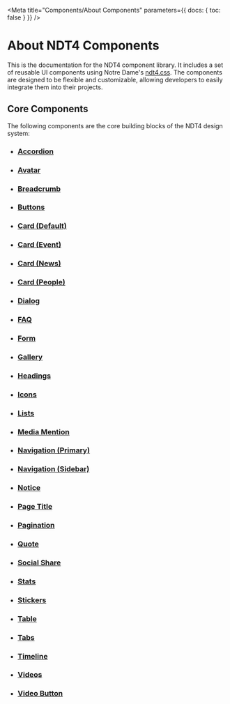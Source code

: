 
<Meta 
  title="Components/About Components"
  parameters={{ docs: { toc: false } }}
/>

# About NDT4 Components

This is the documentation for the NDT4 component library. It includes a set of reusable UI components using Notre Dame's [ndt4.css](https://conductor.nd.edu/stylesheets/themes/ndt/4.0/ndt.css). The components are designed to be flexible and customizable, allowing developers to easily integrate them into their projects.

## Core Components
The following components are the core building blocks of the NDT4 design system:

<ul className="thumb-list grid grid-gap-sm grid-sm-2 grid-md-3">
  <li className="card-container">
    <div className="card">
      <figure className="card-image thumb"></figure>
        <div className="card-body"><h3 className="card-title"><a className="card-link" href="/?path=/docs/components-accordion--docs">Accordion</a></h3></div>
    </div>
  </li>
  <li className="card-container">
    <div className="card">
      <figure className="card-image thumb"></figure>
        <div className="card-body"><h3 className="card-title"><a className="card-link" href="/?path=/docs/components-avatar--docs">Avatar</a></h3></div>
    </div>
  </li>
  <li className="card-container">
    <div className="card">
      <figure className="card-image thumb"></figure>
      <div className="card-body"><h3 className="card-title"><a className="card-link" href="/?path=/docs/components-breadcrumb--docs">Breadcrumb</a></h3></div>
    </div>
  </li>
  <li className="card-container">
    <div className="card">
      <figure className="card-image thumb"></figure>
        <div className="card-body"><h3 className="card-title"><a className="card-link" href="/?path=/docs/components-buttons--docs">Buttons</a></h3></div>
    </div>
  </li>
  <li className="card-container">
    <div className="card">
      <figure className="card-image thumb"></figure>
        <div className="card-body"><h3 className="card-title"><a className="card-link" href="/?path=/docs/components-cards-card-default--docs">Card (Default)</a></h3></div>
    </div>
  </li>
    <li className="card-container">
    <div className="card">
      <figure className="card-image thumb"></figure>
        <div className="card-body"><h3 className="card-title"><a className="card-link" href="/?path=/docs/components-cards-card-event--docs">Card (Event)</a></h3></div>
    </div>
  </li>
    <li className="card-container">
    <div className="card">
      <figure className="card-image thumb"></figure>
        <div className="card-body"><h3 className="card-title"><a className="card-link" href="/?path=/docs/components-cards-card-news-article--docs">Card (News)</a></h3></div>
    </div>
  </li>
    <li className="card-container">
    <div className="card">
      <figure className="card-image thumb"></figure>
        <div className="card-body"><h3 className="card-title"><a className="card-link" href="/?path=/docs/components-cards-card-people--docs">Card (People)</a></h3></div>
    </div>
  </li>
  <li className="card-container">
    <div className="card">
      <figure className="card-image thumb"></figure>
        <div className="card-body"><h3 className="card-title"><a className="card-link" href="/?path=/docs/components-dialog--docs">Dialog</a></h3></div>
    </div>
  </li>
  <li className="card-container">
    <div className="card">
      <figure className="card-image thumb"></figure>
        <div className="card-body"><h3 className="card-title"><a className="card-link" href="/?path=/docs/components-faq--docs">FAQ</a></h3></div>
    </div>
  </li>
  <li className="card-container">
    <div className="card">
      <figure className="card-image thumb"></figure>
        <div className="card-body"><h3 className="card-title"><a className="card-link" href="/?path=/docs/components-form--docs">Form</a></h3></div>
    </div>
  </li>
  <li className="card-container">
    <div className="card">
      <figure className="card-image thumb"></figure>
        <div className="card-body"><h3 className="card-title"><a className="card-link" href="/?path=/docs/components-gallery--docs">Gallery</a></h3></div>
    </div>
  </li>
  <li className="card-container">
    <div className="card">
      <figure className="card-image thumb"></figure>
        <div className="card-body"><h3 className="card-title"><a className="card-link" href="/?path=/docs/components-headings--docs">Headings</a></h3></div>
    </div>
  </li>
  <li className="card-container">
    <div className="card">
      <figure className="card-image thumb"></figure>
        <div className="card-body"><h3 className="card-title"><a className="card-link" href="/?path=/docs/components-icons--docs">Icons</a></h3></div>
    </div>
  </li>
  <li className="card-container">
    <div className="card">
      <figure className="card-image thumb"></figure>
        <div className="card-body"><h3 className="card-title"><a className="card-link" href="/?path=/docs/components-list--docs">Lists</a></h3></div>
    </div>
  </li>
  <li className="card-container">
    <div className="card">
      <figure className="card-image thumb"></figure>
        <div className="card-body"><h3 className="card-title"><a className="card-link" href="/?path=/docs/components-media-mention--docs">Media Mention</a></h3></div>
    </div>
  </li>
  <li className="card-container">
    <div className="card">
      <figure className="card-image thumb"></figure>
        <div className="card-body"><h3 className="card-title"><a className="card-link" href="/?path=/docs/components-navigation-primary--docs">Navigation (Primary)</a></h3></div>
    </div>
  </li>
  <li className="card-container">
    <div className="card">
      <figure className="card-image thumb"></figure>
        <div className="card-body"><h3 className="card-title"><a className="card-link" href="/?path=/docs/components-navigation-sidebar--docs">Navigation (Sidebar)</a></h3></div>
    </div>
  </li>
  <li className="card-container">
    <div className="card">
      <figure className="card-image thumb"></figure>
        <div className="card-body"><h3 className="card-title"><a className="card-link" href="/?path=/docs/components-notice--docs">Notice</a></h3></div>
    </div>
  </li>
  <li className="card-container">
    <div className="card">
      <figure className="card-image thumb"></figure>
        <div className="card-body"><h3 className="card-title"><a className="card-link" href="/?path=/docs/components-page-title--docs">Page Title</a></h3></div>
    </div>
  </li>
  <li className="card-container">
    <div className="card">
      <figure className="card-image thumb"></figure>
        <div className="card-body"><h3 className="card-title"><a className="card-link" href="/?path=/docs/components-pagination--docs">Pagination</a></h3></div>
    </div>
  </li>
  <li className="card-container">
    <div className="card">
      <figure className="card-image thumb"></figure>
        <div className="card-body"><h3 className="card-title"><a className="card-link" href="/?path=/docs/components-quote--docs">Quote</a></h3></div>
    </div>
  </li>
  <li className="card-container">
    <div className="card">
      <figure className="card-image thumb"></figure>
        <div className="card-body"><h3 className="card-title"><a className="card-link" href="/?path=/docs/components-socialshare--docs">Social Share</a></h3></div>
    </div>
  </li>
  <li className="card-container">
    <div className="card">
      <figure className="card-image thumb"></figure>
        <div className="card-body"><h3 className="card-title"><a className="card-link" href="/?path=/docs/components-stats--docs">Stats</a></h3></div>
    </div>
  </li>
  <li className="card-container">
    <div className="card">
      <figure className="card-image thumb"></figure>
        <div className="card-body"><h3 className="card-title"><a className="card-link" href="/?path=/docs/components-stickers--docs">Stickers</a></h3></div>
    </div>
  </li>
  <li className="card-container">
    <div className="card">
      <figure className="card-image thumb"></figure>
        <div className="card-body"><h3 className="card-title"><a className="card-link" href="/?path=/docs/components-table--docs">Table</a></h3></div>
    </div>
  </li>
  <li className="card-container">
    <div className="card">
      <figure className="card-image thumb"></figure>
        <div className="card-body"><h3 className="card-title"><a className="card-link" href="/?path=/docs/components-tabs--docs">Tabs</a></h3></div>
    </div>
  </li>
  <li className="card-container">
    <div className="card">
      <figure className="card-image thumb"></figure>
        <div className="card-body"><h3 className="card-title"><a className="card-link" href="/?path=/docs/components-timeline--docs">Timeline</a></h3></div>
    </div>
  </li>
  <li className="card-container">
    <div className="card">
      <figure className="card-image thumb"></figure>
        <div className="card-body"><h3 className="card-title"><a className="card-link" href="/?path=/docs/components-videos--docs">Videos</a></h3></div>
    </div>
  </li>
  <li className="card-container">
    <div className="card">
      <figure className="card-image thumb"></figure>
        <div className="card-body"><h3 className="card-title"><a className="card-link" href="/?path=/docs/components-video-button--docs">Video Button</a></h3></div>
    </div>
  </li>
</ul>